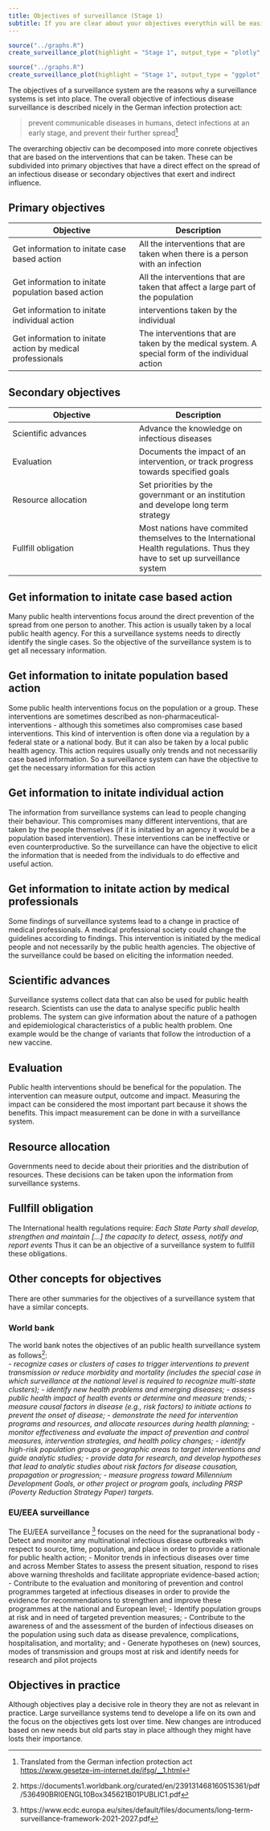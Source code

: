 ```yaml
---
title: Objectives of surveillance (Stage 1)
subtitle: If you are clear about your objectives everythin will be easier.
---
```




```r
source("../graphs.R")
create_surveillance_plot(highlight = "Stage 1", output_type = "plotly", language = "en")
```


::: {.content-visible when-format="pdf"}
```r
source("../graphs.R")
create_surveillance_plot(highlight = "Stage 1", output_type = "ggplot", language = "en")
```
:::


The objectives of a surveillance system are the reasons why a surveillance systems is set into place. The overall objective of infectious disease surveillance is described nicely in the German infection protection act: 

> prevent communicable diseases in humans, detect infections at an early stage, and prevent their further spread^[Translated from the German infection protection act [https://www.gesetze-im-internet.de/ifsg/__1.html](https://www.gesetze-im-internet.de/ifsg/__1.html)]

The overarching objectiv can be decomposed into more conrete objectives that are based on the interventions that can be taken. These can be subdivided into primary objectives that have a direct effect on the spread of an infectious disease or secondary objectives that exert and indirect influence.

## Primary objectives
|Objective|Description|Example|
|---|---|
|Get information to initate case based action| All the interventions that are taken when there is a person with an infection | guidance/quarantine/isolation |
|Get information to initate population based action| All the interventions that are taken that affect a large part of the population|lockdown/school closings |
|Get information to initate individual action| interventions taken by the individual | mask, voluntary social distancing |
|Get information to initate action by medical professionals|The interventions that are taken by the medical system. A special form of the individual action | substitute antibiotic in response to antibiotic resistance |

## Secondary objectives
|Objective|Description|Example|
|---|---|
|Scientific advances|Advance the knowledge on infectious diseases|Research of change in vaccination uptake|
|Evaluation|Documents the impact of an intervention, or track progress towards specified goals|Evaluation of a safer-sex campaign|
|Resource allocation|Set priorities by the governmant or an institution and develope long term strategy|Set up laws the reduce legionella in drinking water|
|Fullfill obligation|Most nations have commited themselves to the International Health regulations. Thus they have to set up surveillance system| Doing a polio surveillance |

## Get information to initate case based action
Many public health interventions focus around the direct prevention of the spread from one person to another. This action is usually taken by a local public health agency. For this a surveillance systems needs to directly identify the single cases. So the objective of the surveillance system is to get all necessary information. 

## Get information to initate population based action
Some public health interventions focus on the population or a group. These interventions are sometimes described as non-pharmaceutical-interventions - although this sometimes also compromises case based interventions. This kind of intervention is often done via a regulation by a federal state or a national body. But it can also be taken by a local public health agency. This action requires usually only trends and not necessariliy case based information. So a surveillance system can have the objective to get the necessary information for this action 

## Get information to initate individual action
The information from surveillance systems can lead to people changing their behaviour. This compromises many different interventions, that are taken by the people themselves (if it is initatied by an agency it would be a population based intervention). These interventions can be ineffective or even counterproductive. So the surveillance can have the objective to elicit the information that is needed from the individuals to do effective and useful action.  

## Get information to initate action by medical professionals
Some findings of surveillance systems lead to a change in practice of medical professionals. A medical professional society could change the guidelines according to findings. This intervention is initiated by the medical people and not necessarily by the public health agencies. The objective of the surveillance could be based on eliciting the information needed.


## Scientific advances
Surveillance systems collect data that can also be used for public health research. Scientists can use the data to analyse specific public health problems. The system can give information about the nature of a pathogen and epidemiological characteristics of a public health problem. One example would be the change of variants that follow the introduction of a new vaccine.

## Evaluation
Public health interventions should be benefical for the population. The intervention can measure output, outcome and impact. Measuring the impact can be considered the most important part because it shows the benefits. This impact measurement can be done in with a surveillance system.

## Resource allocation
Governments need to decide about their priorities and the distribution of resources. These decisions can be taken upon the information from surveillance systems. 

## Fullfill obligation
The International health regulations require: _Each State Party shall develop, strengthen and maintain [...] the capacity to detect, assess, notify and report events_ Thus it can be an objective of a surveillance system to fullfill these obligations.


## Other concepts for objectives
There are other summaries for the objectives of a surveillance system that have a similar concepts. 

### World bank
 The world bank notes the objectives of an public health surveillance system as follows^[https://documents1.worldbank.org/curated/en/239131468160515361/pdf/536490BRI0ENGL10Box345621B01PUBLIC1.pdf]:  
_- recognize cases or clusters of cases to trigger interventions to prevent transmission or reduce morbidity and mortality (includes the special case in which surveillance at the national level is required to recognize multi-state clusters);
- identify new health problems and emerging diseases;
- assess public health impact of health events or determine and measure trends;
- measure causal factors in disease (e.g., risk factors) to initiate actions to prevent the onset of disease;
- demonstrate the need for intervention programs and resources, and allocate resources during health planning;
- monitor effectiveness and evaluate the impact of prevention and control measures, intervention strategies, and health policy changes;
- identify high-risk population groups or geographic areas to target interventions and guide analytic studies;
- provide data for research, and develop hypotheses that lead to analytic studies about risk factors for disease causation, propagation or progression;
- measure progress toward Millennium Development Goals, or other project or program goals, including PRSP (Poverty Reduction Strategy Paper) targets._


### EU/EEA surveillance
The EU/EEA surveillance ^[https://www.ecdc.europa.eu/sites/default/files/documents/long-term-surveillance-framework-2021-2027.pdf] focuses on the need for the supranational body
- Detect and monitor any multinational infectious disease outbreaks with respect to source, time, population, and place in order to provide a rationale for public health action;
- Monitor trends in infectious diseases over time and across Member States to assess the present situation, respond to rises above warning thresholds and facilitate appropriate evidence-based action;
- Contribute to the evaluation and monitoring of prevention and control programmes targeted at infectious diseases in order to provide the evidence for recommendations to strengthen and improve these programmes at the national and European level;
- Identify population groups at risk and in need of targeted prevention measures;
- Contribute to the awareness of and the assessment of the burden of infectious diseases on the population using such data as disease prevalence, complications, hospitalisation, and mortality; and
- Generate hypotheses on (new) sources, modes of transmission and groups most at risk and identify needs for research and pilot projects

## Objectives in practice
Although objectives play a decisive role in theory they are not as relevant in practice. Large surveillance systems tend to develope a life on its own and the focus on the objectives gets lost over time. New changes are introduced based on new needs but old parts stay in place although they might have losts their importance.  
